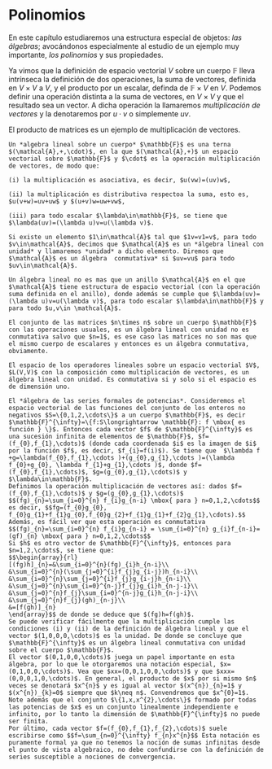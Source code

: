 # Polinomios
En este capítulo estudiaremos una estructura especial de objetos: *las álgebras*; avocándonos especialmente al estudio de un ejemplo muy importante, *los polinomios* y sus propiedades.

Ya vimos que la definición de espacio vectorial $V$ sobre un cuerpo $\mathbb{F}$ lleva intrínseca la definición de dos operaciones, la suma de vectores, definida en $V\times V$ a $V$, y el producto por un escalar, definda de $\mathbb{F}\times V$ en $V$. Podemos definir una operación distinta a la suma de vectores, en $V\times V$ y que el resultado sea un vector. A dicha operación la llamaremos *multiplicación de vectores* y la denotaremos por $u\cdot v$ o simplemente $uv$.

El producto de matrices es un ejemplo de multiplicación de vectores.

```definition
Un *algebra lineal sobre un cuerpo* $\mathbb{F}$ es una terna $(\mathcal{A},+,\cdot)$, en la que $(\mathcal{A},+)$ un espacio vectorial sobre $\mathbb{F}$ y $\cdot$ es la operación multiplicación de vectores, de modo que:
  
(i) la multiplicación es asociativa, es decir, $u(vw)=(uv)w$,

(ii) la multiplicación es distributiva respectoa la suma, esto es, $u(v+w)=uv+uw$ y $(u+v)w=uw+vw$,

(iii) para todo escalar $\lambda\in\mathbb{F}$, se tiene que $\lambda(uv)=(\lambda u)v=u(\lambda v)$.

Si existe un elemento $1\in\mathcal{A}$ tal que $1v=v1=v$, para todo $v\in\mathcal{A}$, decimos que $\mathcal{A}$ es un *álgebra lineal con unidad* y llamaremos *unidad* a dicho elemento. Diremos que $\mathcal{A}$ es un álgebra  conmutativa* si $uv=vu$ para todo $uv\in\mathcal{A}$.

```

```remark
Un álgebra lineal no es mas que un anillo $\mathcal{A}$ en el que $\mathcal{A}$ tiene estructura de espacio vectorial (con la operación suma definida en el anillo), donde además se cumple que $\lambda(uv)=(\lambda u)v=u(\lambda v)$, para todo escalar $\lambda\in\mathbb{F}$ y para todo $u,v\in \mathcal{A}$.

```

```example
El conjunto de las matrices $n\times n$ sobre un cuerpo $\mathbb{F}$ con las operaciones usuales, es un álgebra lineal con unidad no es conmutativa salvo que $n=1$, es ese caso las matrices no son mas que el mismo cuerpo de escalares y entonces es un álgebra conmutativa, obviamente. 

```

```example
El espacio de los operadores lineales sobre un espacio vectorial $V$, $L(V,V)$ con la composición como multiplicación de vectores, es un álgebra lineal con unidad. Es conmutativa si y solo si el espacio es de dimensión uno.

```

```example
El *álgebra de las series formales de potencias*. Consideremos el espacio vectorial de las funciones del conjunto de los enteros no negativos $S=\{0,1,2,\cdots\}$ a un cuerpo $\mathbb{F}$, es decir $\mathbb{F}^{\infty}=\{f:S\longrightarrow \mathbb{F}: f \mbox{ es función } \}$. Entonces cada vector $f$ de $\mathbb{F}^{\infty}$ es una sucesión infinita de elementos de $\mathbb{F}$, $f=(f_{0},f_{1},\cdots)$ (donde cada coordenada $i$ es la imagen de $i$ por la función $f$, es decir, $f_{i}=f(i)$). Se tiene que  $\lambda f +g=\lambda(f_{0},f_{1},\cdots )+(g_{0},g_{1},\cdots )=(\lambda f_{0}+g_{0}, \lambda f_{1}+g_{1},\cdots )$, donde $f=(f_{0},f_{1},\cdots)$, $g=(g_{0},g_{1},\cdots)$ y $\lambda\in\mathbb{F}$.
Definimos la operación multiplicación de vectores así: dados $f=(f_{0},f_{1},\cdots)$ y $g=(g_{0},g_{1},\cdots)$
$$(fg)_{n}=\sum_{i=0}^{n} f_{i}g_{n-i} \mbox{ para } n=0,1,2,\cdots$$ es decir, $$fg=(f_{0}g_{0}, f_{0}g_{1}+f_{1}g_{0},f_{0}g_{2}+f_{1}g_{1}+f_{2}g_{1},\cdots).$$
Además, es fácil ver que esta operación es conmutativa $$(fg)_{n}=\sum_{i=0}^{n} f_{i}g_{n-i} = \sum_{i=0}^{n} g_{i}f_{n-i}=(gf)_{n} \mbox{ para } n=0,1,2,\cdots$$
Si $h$ es otro vector de $\mathbb{F}^{\infty}$, entonces para $n=1,2,\cdots$, se tiene que:
$$\begin{array}{rl}
[(fg)h]_{n}=&\sum_{i=0}^{n}(fg)_{i}h_{n-i}\\
&\sum_{i=0}^{n}(\sum_{j=0}^{i}f_{j}g_{i-j})h_{n-i}\\
&\sum_{i=0}^{n}\sum_{j=0}^{i}f_{j}g_{i-j}h_{n-i}\\
&\sum_{j=0}^{n}\sum_{i=0}^{n-j}f_{j}g_{i}h_{n-j-i}\\
&\sum_{j=0}^{n}f_{j}\sum_{i=0}^{n-j}g_{i}h_{n-j-i}\\
&\sum_{j=0}^{n}f_{j}(gh)_{n-j}\\
&=[f(gh)]_{n}
\end{array}$$ de donde se deduce que $(fg)h=f(gh)$.
Se puede verificar fácilmente que la multiplicación cumple las condiciones (i) y (ii) de la definición de álgebra lineal y que el vector $(1,0,0,0,\cdots)$ es la unidad. De donde se concluye que $\mathbb{F}^{\infty}$ es un álgebra lineal conmutativa con unidad sobre el cuerpo $\mathbb{F}$.
El vector $(0,1,0,0,\cdots)$ juega un papel importante en esta álgebra, por lo que le otorgaremos una notación especial, $x=(0,1,0,0,\cdots)$. Vea que $xx=(0,0,1,0,0,\cdots)$ y que $xxx=(0,0,0,1,0,\cdots)$. En general, el producto de $x$ por si mismo $n$ veces se denotará $x^{n}$ y es igual al vector $(x^{n})_{n}=1$ y $(x^{n})_{k}=0$ siempre que $k\neq n$. Convendremos que $x^{0}=1$.
Note además que el conjunto $\{1,x,x^{2},\cdots\}$ formado por todas las potencias de $x$ es un conjunto linealmente independiente e infinito, por lo tanto la dimensión de $\mathbb{F}^{\infty}$ no puede ser finita.
Por último, cada vector $f=(f_{0},f_{1},f_{2},\cdots)$ suele escribirse como $$f=\sum_{n=0}^{\infty} f_{n}x^{n}$$ Esta notación es puramente formal ya que no tenemos la noción de sumas infinitas desde el punto de vista algebraico, no debe confundirse con la definición de series susceptible a nociones de convergencia.

```